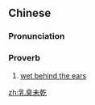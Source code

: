 {{also|乳臭未干}}
==Chinese==
{{zh-forms|s=乳臭未干|type=211}}

===Pronunciation===
{{zh-pron
|m=rǔxiùwèigān
|c=jyu5 cau3 mei6 gon1
|cat=prov
}}

===Proverb===
{{zh-proverb}}

# [[wet behind the ears]]

[[zh:乳臭未乾]]